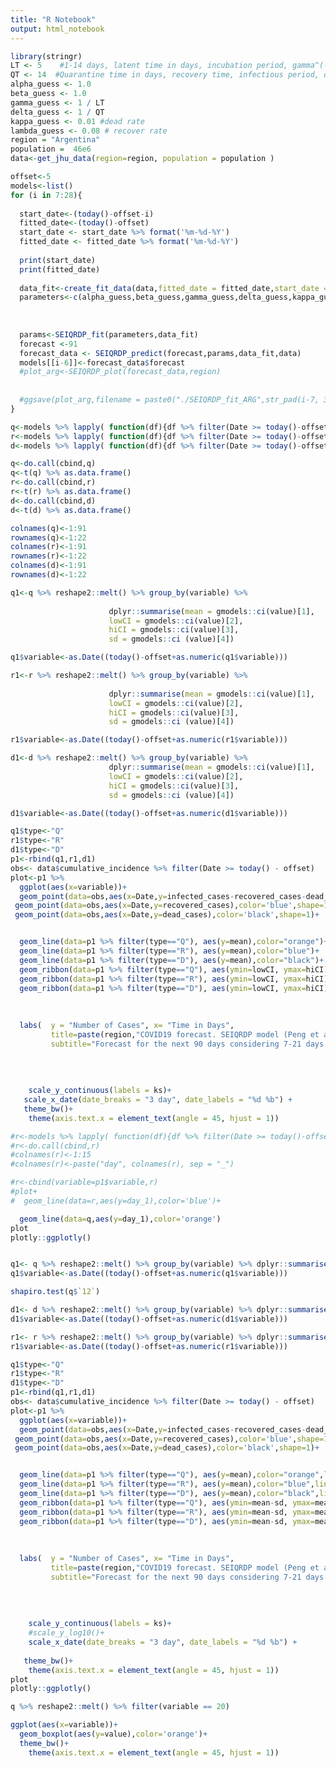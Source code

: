 ```yaml
---
title: "R Notebook"
output: html_notebook
---
```

```r
library(stringr)
LT <- 5    #1-14 days, latent time in days, incubation period, gamma^(-1)   
QT <- 14  #Quarantine time in days, recovery time, infectious period, delta^(-1)
alpha_guess <- 1.0
beta_guess <- 1.0
gamma_guess <- 1 / LT
delta_guess <- 1 / QT
kappa_guess <- 0.01 #dead rate
lambda_guess <- 0.08 # recover rate
region = "Argentina"
population =  46e6
data<-get_jhu_data(region=region, population = population )
```

```r
offset<-5
models<-list()
for (i in 7:28){
  
  start_date<-(today()-offset-i) 
  fitted_date<-(today()-offset) 
  start_date <- start_date %>% format('%m-%d-%Y')
  fitted_date <- fitted_date %>% format('%m-%d-%Y')
  
  print(start_date)
  print(fitted_date)
  
  data_fit<-create_fit_data(data,fitted_date = fitted_date,start_date = start_date)
  parameters<-c(alpha_guess,beta_guess,gamma_guess,delta_guess,kappa_guess,lambda_guess)
  
  
  
  params<-SEIQRDP_fit(parameters,data_fit)
  forecast <-91
  forecast_data <- SEIQRDP_predict(forecast,params,data_fit,data)
  models[[i-6]]<-forecast_data$forecast
  #plot_arg<-SEIQRDP_plot(forecast_data,region)
  
  
  #ggsave(plot_arg,filename = paste0("./SEIQRDP_fit_ARG",str_pad(i-7, 3, pad = "0"),".png"),height = 4,width = 9) 
}
```

```r
q<-models %>% lapply( function(df){df %>% filter(Date >= today()-offset) %>% select(Q)} )
r<-models %>% lapply( function(df){df %>% filter(Date >= today()-offset) %>% select(R)} )
d<-models %>% lapply( function(df){df %>% filter(Date >= today()-offset) %>% select(D)} )

q<-do.call(cbind,q)
q<-t(q) %>% as.data.frame()
r<-do.call(cbind,r)
r<-t(r) %>% as.data.frame()
d<-do.call(cbind,d)
d<-t(d) %>% as.data.frame()

colnames(q)<-1:91
rownames(q)<-1:22
colnames(r)<-1:91
rownames(r)<-1:22
colnames(d)<-1:91
rownames(d)<-1:22

```


```r
q1<-q %>% reshape2::melt() %>% group_by(variable) %>% 
  
                      dplyr::summarise(mean = gmodels::ci(value)[1], 
                      lowCI = gmodels::ci(value)[2],
                      hiCI = gmodels::ci(value)[3], 
                      sd = gmodels::ci (value)[4])

q1$variable<-as.Date((today()-offset+as.numeric(q1$variable)))
```

```r
r1<-r %>% reshape2::melt() %>% group_by(variable) %>% 
  
                      dplyr::summarise(mean = gmodels::ci(value)[1], 
                      lowCI = gmodels::ci(value)[2],
                      hiCI = gmodels::ci(value)[3], 
                      sd = gmodels::ci (value)[4])

r1$variable<-as.Date((today()-offset+as.numeric(r1$variable)))
```

```r
d1<-d %>% reshape2::melt() %>% group_by(variable) %>% 
                      dplyr::summarise(mean = gmodels::ci(value)[1], 
                      lowCI = gmodels::ci(value)[2],
                      hiCI = gmodels::ci(value)[3], 
                      sd = gmodels::ci (value)[4])

d1$variable<-as.Date((today()-offset+as.numeric(d1$variable)))
```

```r

q1$type<-"Q"
r1$type<-"R"
d1$type<-"D"
p1<-rbind(q1,r1,d1)
obs<- data$cumulative_incidence %>% filter(Date >= today() - offset)
plot<-p1 %>%
  ggplot(aes(x=variable))+
  geom_point(data=obs,aes(x=Date,y=infected_cases-recovered_cases-dead_cases),color='orange',shape=1)+
 geom_point(data=obs,aes(x=Date,y=recovered_cases),color='blue',shape=1)+
 geom_point(data=obs,aes(x=Date,y=dead_cases),color='black',shape=1)+


  geom_line(data=p1 %>% filter(type=="Q"), aes(y=mean),color="orange")+
  geom_line(data=p1 %>% filter(type=="R"), aes(y=mean),color="blue")+
  geom_line(data=p1 %>% filter(type=="D"), aes(y=mean),color="black")+
  geom_ribbon(data=p1 %>% filter(type=="Q"), aes(ymin=lowCI, ymax=hiCI),fill='orange', alpha=0.2) + 
  geom_ribbon(data=p1 %>% filter(type=="R"), aes(ymin=lowCI, ymax=hiCI),fill='blue', alpha=0.2) + 
  geom_ribbon(data=p1 %>% filter(type=="D"), aes(ymin=lowCI, ymax=hiCI),fill='black', alpha=0.2) + 
  
  
  
  labs(  y = "Number of Cases", x= "Time in Days",
         title=paste(region,"COVID19 forecast. SEIQRDP model (Peng et al. 2020)"),
         subtitle="Forecast for the next 90 days considering 7-21 days for fitting.\nMean and .95 CI")+
  
  
  
  
    scale_y_continuous(labels = ks)+
   scale_x_date(date_breaks = "3 day", date_labels = "%d %b") +
   theme_bw()+
    theme(axis.text.x = element_text(angle = 45, hjust = 1))

#r<-models %>% lapply( function(df){df %>% filter(Date >= today()-offset) %>% select(R)} )
#r<-do.call(cbind,r)
#colnames(r)<-1:15
#colnames(r)<-paste("day", colnames(r), sep = "_")

#r<-cbind(variable=p1$variable,r)
#plot+
#  geom_line(data=r,aes(y=day_1),color='blue')+

  geom_line(data=q,aes(y=day_1),color='orange')
plot
plotly::ggplotly()



```

```r
q1<- q %>% reshape2::melt() %>% group_by(variable) %>% dplyr::summarise(mean=mean(value),sd=sd(value))
q1$variable<-as.Date((today()-offset+as.numeric(q1$variable)))
```
```r



shapiro.test(q$`12`)
```

```r
d1<- d %>% reshape2::melt() %>% group_by(variable) %>% dplyr::summarise(mean=mean(value),sd=sd(value))
d1$variable<-as.Date((today()-offset+as.numeric(d1$variable)))
```
```r
r1<- r %>% reshape2::melt() %>% group_by(variable) %>% dplyr::summarise(mean=mean(value),sd=sd(value))
r1$variable<-as.Date((today()-offset+as.numeric(r1$variable)))
```

```r

q1$type<-"Q"
r1$type<-"R"
d1$type<-"D"
p1<-rbind(q1,r1,d1)
obs<- data$cumulative_incidence %>% filter(Date >= today() - offset)
plot<-p1 %>%
  ggplot(aes(x=variable))+
  geom_point(data=obs,aes(x=Date,y=infected_cases-recovered_cases-dead_cases),color='orange',shape=1)+
 geom_point(data=obs,aes(x=Date,y=recovered_cases),color='blue',shape=1)+
 geom_point(data=obs,aes(x=Date,y=dead_cases),color='black',shape=1)+


  geom_line(data=p1 %>% filter(type=="Q"), aes(y=mean),color="orange",linetype="dashed")+
  geom_line(data=p1 %>% filter(type=="R"), aes(y=mean),color="blue",linetype="dashed")+
  geom_line(data=p1 %>% filter(type=="D"), aes(y=mean),color="black",linetype="dashed")+
  geom_ribbon(data=p1 %>% filter(type=="Q"), aes(ymin=mean-sd, ymax=mean+sd),fill='orange', alpha=0.2) + 
  geom_ribbon(data=p1 %>% filter(type=="R"), aes(ymin=mean-sd, ymax=mean+sd),fill='blue', alpha=0.2) + 
  geom_ribbon(data=p1 %>% filter(type=="D"), aes(ymin=mean-sd, ymax=mean+sd),fill='black', alpha=0.2) + 
  
  
  
  labs(  y = "Number of Cases", x= "Time in Days",
         title=paste(region,"COVID19 forecast. SEIQRDP model (Peng et al. 2020)"),
         subtitle="Forecast for the next 90 days considering 7-21 days for fitting.\nMean and Sd")+
  
  
  
  
    scale_y_continuous(labels = ks)+
    #scale_y_log10()+
    scale_x_date(date_breaks = "3 day", date_labels = "%d %b") +
    
   theme_bw()+
    theme(axis.text.x = element_text(angle = 45, hjust = 1))
plot
plotly::ggplotly()
```
```r
q %>% reshape2::melt() %>% filter(variable == 20)

ggplot(aes(x=variable))+
  geom_boxplot(aes(y=value),color='orange')+
  theme_bw()+
    theme(axis.text.x = element_text(angle = 45, hjust = 1))
```

